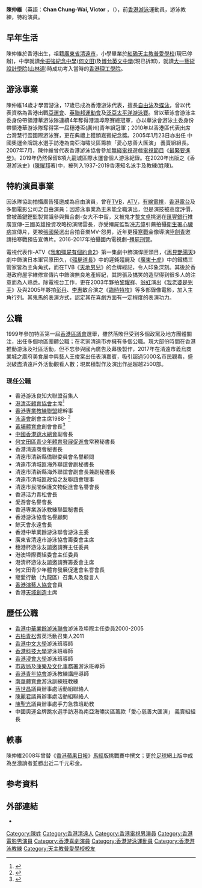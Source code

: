 
{{藝人
| 類型 = 男演員
| 圖片名稱 = 
| 圖片尺寸 = 
| 圖片簡介 = 
| 姓名 = 陳仲維
| 英文名 = Victor Chan 
| 原名 = 
| 民族 = [[漢族|漢族]]
| 國籍 = {{HKG}}
| 籍貫 = {{CHN}}[[廣東省|廣東省]][[清遠市|清遠市]]
| 出生日期 = {{birth_date_and_age|1963|10|14|}}
| 出生地點 = {{BHKG}}
| 逝世日期 = 
| 逝世地點 = 
| 教育程度 = 大專
| 官方網站 = 
| 活躍年代 = 1995年至今
| 語言 = [[粵語|粵語]]、[[國語|國語]]、[[英語|英語]]
| 配偶 = 
| 出道作 = 
| 代表作 =電視-《我和殭屍有個約會2》，《再見艷陽天》，《殭屍道長》，《廣東十虎》
電影-《灣仔之虎》，《小飛俠》，《我老婆是兇手》，《臨時特攻》，
MV-張國榮-怨男，
宣傳片-房屋署(無良經紀) 
| 獎項 = 
| IMDb = 
}}
'''陳仲維'''（英語：'''Chan Chung-Wai, Victor''' ，（{{bd|1963年|10月14日|catIdx=Chan, Chung-Wai}}），前[[香港|香港]][[游泳|游泳]]運動員，游泳教練，特約演員。

==早年生活==
陳仲維於香港出生，祖籍[[廣東省|廣東省]][[清遠市|清遠市]]，小學畢業於[[紅磡|紅磡]][[天主教普愛學校|天主教普愛學校]](現已停辦)，中學就讀[[余振強紀念中學|余振強紀念中學]]([[何文田|何文田]])及[[博允英文中學|博允英文中學]](現已拆卸)，就讀[[大一藝術設計學院|大一藝術設計學院]]([[山林道|山林道]])時成功考入當時的[[香港理工學院|香港理工學院]]。

== 游泳事業 ==
陳仲維14歲才學習游泳，17歲已成為香港游泳代表，擅長[[自由泳|自由泳]]及[[蝶泳|蝶泳]]，曾以代表資格為香港出戰[[亞運會|亞運會]]、[[英聯邦運動會|英聯邦運動會]]及[[泛亞太平洋游泳賽|泛亞太平洋游泳賽]]。曾以華泳會游泳主委身份帶領港華游泳隊連續4年奪得港澳埠際賽總冠軍，亦以華泳會游泳主委身份帶領港華游泳隊奪得第一屆穗港盃(廣州)青年組冠軍；2010年以香港區代表出席台灣慧行盃國際游泳賽，更在典禮上獲頒嘉賓紀念獎。2005年1月23日亦出任 中國奧運金牌跳水選手訪港為南亞海嘯災區籌款「愛心慈善大匯演」 義賣組組長。2007年7月，陳仲維曾代表香港游泳協會參加[[無綫電視|無綫電視]]遊戲[[電視節目|電視節目]]《[[最緊要進步|最緊要進步]]》。2019年仍然保留8項九龍城區際水運會個人游泳紀錄。在2020年出版之《香港游泳史》([[陳景明_(游泳運動員)|陳耀邦]]著)中，被列入1937-2019香港知名泳手及教練(姓陳)。

==特約演員事業==
因泳隊協助拍攝廣告獲邀成為自由演員，曾在[[TVB|TVB]]，[[亞洲電視|ATV]]，[[有線電視|有線電視]]，[[香港電台|香港電台]]及多間電影公司之自由演員；因游泳事業為主未能全職演出，但是演技被高度評價，曾被蕭鍵鏗監製賞識參與舞合劇-女大不中留，又被鬼才[[黎文卓|黎文卓]]挑選在[[匯豐銀行|匯豐銀行]]推廣宣傳-三國英雄投資攻略扮演關雲長，亦受殭屍監製[[冼志偉|冼志偉]]引薦拍攝[[衞生署_(香港)|衛生署]][[心臟病|心臟病]]宣傳片，更被[[張國榮|張國榮]]選出合拍音樂MV-怨男，近年更獲[[寒戰|寒戰]]金像導演[[陸劍青|陸劍青]]邀請拍寒戰預告宣傳片。2016-2017年拍攝國內電視劇-[[殭屍刑警|殭屍刑警]]。

電視代表作-ATV《[[我和殭屍有個約會2|我和殭屍有個約會2]]》第一集劇中飾演悍匪頭目，《[[再見艷陽天|再見艷陽天]]》劇中飾演日本軍官原田久，《[[殭屍道長|殭屍道長]]》中的遲鈍殭屍及《[[廣東十虎|廣東十虎]]》中的鐵橋三管家皆為主角角式，而在TVB《[[天地男兒|天地男兒]]》的金牌經記，令人印象深刻。其後於香港政府屋宇維修宣傳片中飾演無良地產經紀，其誇張及搞笑的造型得到很多人的注意而為人熟悉。除電視台工作，更在2003年夥拍[[黎耀祥|黎耀祥]]、[[翁虹|翁虹]]演出《[[我老婆是兇手|我老婆是兇手]]》及與2005年夥拍[[彭丹|彭丹]]、[[李惠|李惠]]敏合演之《[[臨時特攻|臨時特攻]]》等多部錄像電影，加入主角行列。其鬼馬的表演方式，認定其在喜劇方面有一定程度的表演功力。

== 公職 ==
1999年參加特區第一屆[[香港區議會|香港區議會]]選舉，雖然落敗但受到多個政黨及地方團體關注，出任多個地區團體公職；在老家清遠市亦擁有多個公職。現大部份時間在香港推動游泳及社區活動，但不忘參與國內廣告及幕後製作，2017年在清遠市義烏商業城之廣府美食展中與藝人王俊棠出任表演嘉賓，吸引超過5000名市民觀看，盛況破盡清遠戶外活動觀看人數；現累積製作及演出作品超越2500部。
=== 现任公職 ===
* 香港游泳良知大聯盟召集人
* [[港清盃體育協會|港清盃體育協會]]主席<ref>{{Cite web |url=http://www.kongqingcup.org/structure.htm |title=港清盃體育協會組織架構 |accessdate=2008-06-16 |archive-date=2008-03-05 |archive-url=https://web.archive.org/web/20080305012030/http://www.kongqingcup.org/structure.htm |dead-url=no }}</ref>
* [[香港專業教練聯盟|香港專業教練聯盟]]總幹事
* [[泳濤會|泳濤會]]創會主席1988- <ref>{{Cite web |url=http://www.victor-world.org/ |title=泳濤會 |accessdate=2008-06-16 |archive-date=2008-04-11 |archive-url=https://web.archive.org/web/20080411142907/http://www.victor-world.org/ |dead-url=no }}</ref>
* [[黃埔體育會|黃埔體育會]]創會會長<ref>{{Cite web |url=http://www.whampoa.org.hk/about-whampoa-sports-club/ |title=關於黃埔體育會 |accessdate=2008-06-16 |archive-date=2008-06-16 |archive-url=https://web.archive.org/web/20080616050230/http://www.whampoa.org.hk/about-whampoa-sports-club/ |dead-url=no }}</ref>
* [[中國香港跳水總會|中國香港跳水總會]]副會長
* [[何文田區青少年體育發展促進會|何文田區青少年體育發展促進會]]常務秘書長
* 香港清遠商會秘書長
* 清遠市清新縣僑聯委員會名譽顧問
* 清遠市清城區海外聯誼會副秘書長
* 清遠市清新縣海外聯誼會副會長兼副秘書長
* 清遠市清城區政協之友聯誼會理事
* 清遠市民間保護文物促進會名譽會長
* 香港活力青松會長
* 愛游會名譽會長
* 香港專業游泳教練聯盟秘書長
* 香港游泳協會名譽顧問
* 鯨天會永遠會長
* 香港中華業餘游泳聯會游泳主委
* 廣東省清遠市游泳協會籌委會主席
* 穗港杯游泳友誼邀請賽主任委員
* 港澳埠際賽組委會主任委員
* 港清杯游泳友誼邀請賽籌委會主席
* 何文田青少年體育發展促進會名譽會長
* 寵愛行動（九龍區）召集人及發言人
* [[香港演藝人協會|香港演藝人協會]]會員
* 香港[[天域創造|天域創造]]主席

== 歷任公職 ==
* [[香港中華業餘游泳聯會|香港中華業餘游泳聯會]]游泳及埠際主任委員2000-2005
* [[古柏青松|古柏青松]]耆英活動召集人2011
* [[香港中文大學|香港中文大學]]游泳班導師
* [[香港科技大學|香港科技大學]]游泳班導師
* [[香港浸會大學|香港浸會大學]]游泳班導師
* [[市政局|市政局]]及[[康樂及文化事務署|康樂及文化事務署]]游泳班導師
* [[香港青年協會|香港青年協會]]游泳教練講座導師
* [[南華體育會|南華體育會]]游泳訓練班教練
* [[蔣世昌|蔣世昌]]議員辦事處活動組聯絡人
* [[陳麗君|陳麗君]]議員辦事處活動組聯絡人
* [[陳聖光|陳聖光]]議員辦事處手力急救班助教
* 中國奧運金牌跳水選手訪港為南亞海嘯災區籌款「愛心慈善大匯演」 義賣組組長


== 軼事 ==
陳仲維2008年曾替《[[香港蘋果日報|香港蘋果日報]]》[[馬經_(報紙)|馬經]]版挑戰賽中撰文；更於[[足球|足球]]網上版中成為至激讀者並勝出近二千元彩金。

== 参考資料 ==
{{reflist|2}}

== 外部連結 ==
* {{hkmdb name|12569}}

[[Category:陳姓|Category:陳姓]]
[[Category:香港清遠人|Category:香港清遠人]]
[[Category:香港電視男演員|Category:香港電視男演員]]
[[Category:香港電影男演員|Category:香港電影男演員]]
[[Category:香港喜劇演員|Category:香港喜劇演員]]
[[Category:香港游泳運動員|Category:香港游泳運動員]]
[[Category:香港游泳教練|Category:香港游泳教練]]
[[Category:天主教普愛學校校友|Category:天主教普愛學校校友]]